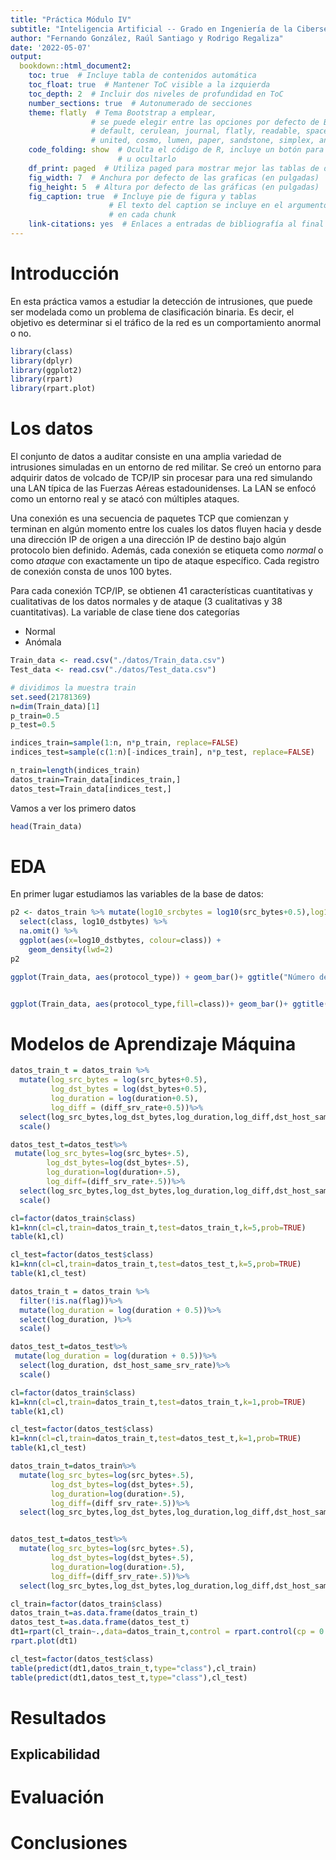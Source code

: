 ---
title: "Práctica Módulo IV"
subtitle: "Inteligencia Artificial -- Grado en Ingeniería de la Ciberseguridad -- 2021 - 2022"
author: "Fernando González, Raúl Santiago y Rodrigo Regaliza"
date: '2022-05-07'
output:
  bookdown::html_document2:
    toc: true  # Incluye tabla de contenidos automática
    toc_float: true  # Mantener ToC visible a la izquierda
    toc_depth: 2  # Incluir dos niveles de profundidad en ToC
    number_sections: true  # Autonumerado de secciones
    theme: flatly  # Tema Bootstrap a emplear, 
                  # se puede elegir entre las opciones por defecto de Bootstrap:
                  # default, cerulean, journal, flatly, readable, spacelab, 
                  # united, cosmo, lumen, paper, sandstone, simplex, and yeti
    code_folding: show  # Oculta el código de R, incluye un botón para mostrarlo
                        # u ocultarlo
    df_print: paged  # Utiliza paged para mostrar mejor las tablas de datos
    fig_width: 7  # Anchura por defecto de las graficas (en pulgadas)
    fig_height: 5  # Altura por defecto de las gráficas (en pulgadas)
    fig_caption: true  # Incluye pie de figura y tablas
                      # El texto del caption se incluye en el argumento fig.cap
                      # en cada chunk
    link-citations: yes  # Enlaces a entradas de bibliografía al final
---

# Introducción

En esta práctica vamos a estudiar la detección de intrusiones, que puede ser modelada como un problema de clasificación binaria. Es decir, el objetivo es determinar si el tráfico de la red es un comportamiento anormal o no.

```{r librerias', echo=True, message=FALSe}

library(class)
library(dplyr)
library(ggplot2)
library(rpart)
library(rpart.plot)

```

# Los datos

El conjunto de datos a auditar consiste en una amplia variedad de intrusiones simuladas en un entorno de red militar. Se creó un entorno para adquirir datos de volcado de TCP/IP sin procesar para una red simulando una LAN típica de las Fuerzas Aéreas estadounidenses. La LAN se enfocó como un entorno real y se atacó con múltiples ataques.

Una conexión es una secuencia de paquetes TCP que comienzan y terminan en algún momento entre los cuales los datos fluyen hacia y desde una dirección IP de origen a una dirección IP de destino bajo algún protocolo bien definido. Además, cada conexión se etiqueta como *normal* o como *ataque* con exactamente un tipo de ataque específico. Cada registro de conexión consta de unos 100 bytes.

Para cada conexión TCP/IP, se obtienen 41 características cuantitativas y cualitativas de los datos normales y de ataque (3 cualitativas y 38 cuantitativas). La variable de clase tiene dos categorías

-   Normal
-   Anómala

```{r datos, echo=TRUE}
Train_data <- read.csv("./datos/Train_data.csv")
Test_data <- read.csv("./datos/Test_data.csv")

# dividimos la muestra train
set.seed(21781369)
n=dim(Train_data)[1]
p_train=0.5
p_test=0.5

indices_train=sample(1:n, n*p_train, replace=FALSE)
indices_test=sample(c(1:n)[-indices_train], n*p_test, replace=FALSE)

n_train=length(indices_train)
datos_train=Train_data[indices_train,]
datos_test=Train_data[indices_test,]
```

Vamos a ver los primero datos

```{r datos_inicio, echo=TRUE}
head(Train_data)
```

# EDA

En primer lugar estudiamos las variables de la base de datos:

```{r EDA1, echo=TRUE}

p2 <- datos_train %>% mutate(log10_srcbytes = log10(src_bytes+0.5),log10_dstbytes=log10(dst_bytes+0.5)) %>%
  select(class, log10_dstbytes) %>%
  na.omit() %>%
  ggplot(aes(x=log10_dstbytes, colour=class)) +
    geom_density(lwd=2)
p2

ggplot(Train_data, aes(protocol_type)) + geom_bar()+ ggtitle("Número de conexiones por protocolo de red")


ggplot(Train_data, aes(protocol_type,fill=class))+ geom_bar()+ ggtitle("Anomalías por tipo de protocolo")
```

# Modelos de Aprendizaje Máquina

```{r KNN (profe)}

datos_train_t = datos_train %>% 
  mutate(log_src_bytes = log(src_bytes+0.5),
         log_dst_bytes = log(dst_bytes+0.5),
         log_duration = log(duration+0.5),
         log_diff = (diff_srv_rate+0.5))%>%
  select(log_src_bytes,log_dst_bytes,log_duration,log_diff,dst_host_same_srv_rate,dst_host_srv_count)%>%
  scale()

datos_test_t=datos_test%>%
 mutate(log_src_bytes=log(src_bytes+.5),
        log_dst_bytes=log(dst_bytes+.5),
        log_duration=log(duration+.5),
        log_diff=(diff_srv_rate+.5))%>%
  select(log_src_bytes,log_dst_bytes,log_duration,log_diff,dst_host_same_srv_rate,dst_host_srv_count)%>%
  scale()

cl=factor(datos_train$class)
k1=knn(cl=cl,train=datos_train_t,test=datos_train_t,k=5,prob=TRUE)
table(k1,cl)

cl_test=factor(datos_test$class)
k1=knn(cl=cl,train=datos_train_t,test=datos_test_t,k=5,prob=TRUE)
table(k1,cl_test)
```

```{r KNN (nuestro)}
datos_train_t = datos_train %>%
  filter(!is.na(flag))%>%
  mutate(log_duration = log(duration + 0.5))%>%
  select(log_duration, )%>%
  scale()

datos_test_t=datos_test%>%
 mutate(log_duration = log(duration + 0.5))%>%
  select(log_duration, dst_host_same_srv_rate)%>%
  scale()

cl=factor(datos_train$class)
k1=knn(cl=cl,train=datos_train_t,test=datos_train_t,k=1,prob=TRUE)
table(k1,cl)

cl_test=factor(datos_test$class)
k1=knn(cl=cl,train=datos_train_t,test=datos_test_t,k=1,prob=TRUE)
table(k1,cl_test)
```

```{r DT}

datos_train_t=datos_train%>%
  mutate(log_src_bytes=log(src_bytes+.5),
         log_dst_bytes=log(dst_bytes+.5),
         log_duration=log(duration+.5),
         log_diff=(diff_srv_rate+.5))%>%
  select(log_src_bytes,log_dst_bytes,log_duration,log_diff,dst_host_same_srv_rate,dst_host_srv_count)


datos_test_t=datos_test%>%
  mutate(log_src_bytes=log(src_bytes+.5),
         log_dst_bytes=log(dst_bytes+.5),
         log_duration=log(duration+.5),
         log_diff=(diff_srv_rate+.5))%>%
  select(log_src_bytes,log_dst_bytes,log_duration,log_diff,dst_host_same_srv_rate,dst_host_srv_count)

cl_train=factor(datos_train$class)
datos_train_t=as.data.frame(datos_train_t)
datos_test_t=as.data.frame(datos_test_t)
dt1=rpart(cl_train~.,data=datos_train_t,control = rpart.control(cp = 0.01))
rpart.plot(dt1)

cl_test=factor(datos_test$class)
table(predict(dt1,datos_train_t,type="class"),cl_train)
table(predict(dt1,datos_test_t,type="class"),cl_test)
```

# Resultados

## Explicabilidad

# Evaluación

# Conclusiones
